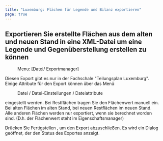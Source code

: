 ```yaml
---
title: "Luxemburg: Flächen für Legende und Bilanz exportieren"
page: true
---
```

## Exportieren Sie erstellte Fl&#228;chen aus dem alten und neuen Stand in eine XML-Datei um eine Legende und Gegen&#252;berstellung erstellen zu k&#246;nnen
<GeoMapper> <Menu> Menu: [Datei/ Exportmanager] </Menu> 

<Warning>
Diesen Export gibt es nur in der Fachschale &quot;Teilungsplan Luxemburg&quot;. 
</Warning>

<Success>
Einige Attribute f&#252;r den Export k&#246;nnen &#252;ber das Men&#252;  <Menu>Datei / Datei-Einstellungen / Dateiattribute</Menu>  eingestellt werden.
</Success>

<Success>
Bei Restfl&#228;chen tragen Sie den Fl&#228;chenwert manuell ein. Bei alten Fl&#228;chen im alten Stand, bei neuen Restfl&#228;chen im neuen Stand.
</Success>

<Success>
Alle anderen Fl&#228;chen werden nur exportiert, wenn sie berechnet worden sind. (D.h. der Fl&#228;chenwert steht im Eigenschaftsmanager)
</Success>


Dr&#252;cken Sie  <Border>Fertigstellen</Border> , um den Export abzuschlie&#223;en. Es wird ein Dialog ge&#246;ffnet, der den Status des Exportes anzeigt.
</GeoMapper>
